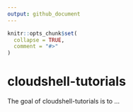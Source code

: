 ```yaml
---
output: github_document
---
```


<!-- README.md is generated from README.Rmd. Please edit that file -->

```r
knitr::opts_chunk$set(
  collapse = TRUE,
  comment = "#>"
)
```

# cloudshell-tutorials

<!-- badges: start -->
<!-- badges: end -->

The goal of cloudshell-tutorials is to ...
